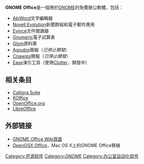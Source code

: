 {{NoteTA|G1=IT|G2=FL}}
{{Infobox software
| name = GNOME Office
| logo = Gnome Office.PNG
| logo size = 200px
| screenshot = 
| caption =
| latest_release_version = 
| latest_release_date = 
| latest_preview_version = 0.10.44
| latest_preview_date = {{Release date and age|2018|11|24}}
| developer = [[GNOME|GNOME]]
| operating_system = [[跨平台|跨平台]]
| genre = [[辦公室套裝軟體|辦公室套裝軟體]]
| standard = [[开放文档格式|开放文档格式]]
| license = [[GNU宽通用公共许可证|GNU宽通用公共许可证]]
| website = {{URL|https://wiki.gnome.org/Attic/GnomeOffice}}
}}

'''GNOME Office'''是一個用於[[GNOME|GNOME]]的免費辦公軟體，包括：

* [[AbiWord|AbiWord]]文字編輯器
* [[Novell_Evolution|Novell Evolution]]新聞群組和電子郵件應用
* [[Evince|Evince]]文件閱讀器
* [[Gnumeric|Gnumeric]]電子試算表
* [[Glom|Glom]]資料庫
* [[Agnubis|Agnubis]]簡報（''已停止開發''）
* [[Criawips|Criawips]]簡報（''已停止開發''）
* [[Ease|Ease]]演示工具（使用[[Clutter|Clutter]]，開發中）

==相关条目==
*[[Calligra_Suite|Calligra Suite]]
*[[KOffice|KOffice]]
*[[OpenOffice.org|OpenOffice.org]]
*[[LibreOffice|LibreOffice]]

==外部链接==
*[https://web.archive.org/web/20110118035610/http://live.gnome.org/GnomeOffice GNOME Office Wiki頁面]
*[https://web.archive.org/web/20111211015407/http://openosx.com/office/ OpenOSX Office]，Mac OS X上的GNOME Office移植

{{辦公室套裝軟件}}
{{GNOME}}

[[Category:开源软件|Category:开源软件]]
[[Category:GNOME|Category:GNOME]]
[[Category:办公室自动化软件|Category:办公室自动化软件]]